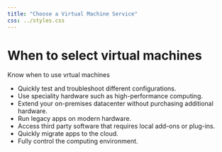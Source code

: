 ```yaml
---
title: "Choose a Virtual Machine Service"
css: ../styles.css
---
```


# When to select virtual machines
Know when to use vrtual machines

- Quickly test and troubleshoot different configurations.
- Use speciality hardware such as high-performance computing.
- Extend your on-premises datacenter without purchasing additional hardware.
- Run legacy apps on modern hardware.
- Access third party software that requires local add-ons or plug-ins.
- Quickly migrate apps to the cloud.
- Fully control the computing environment.
